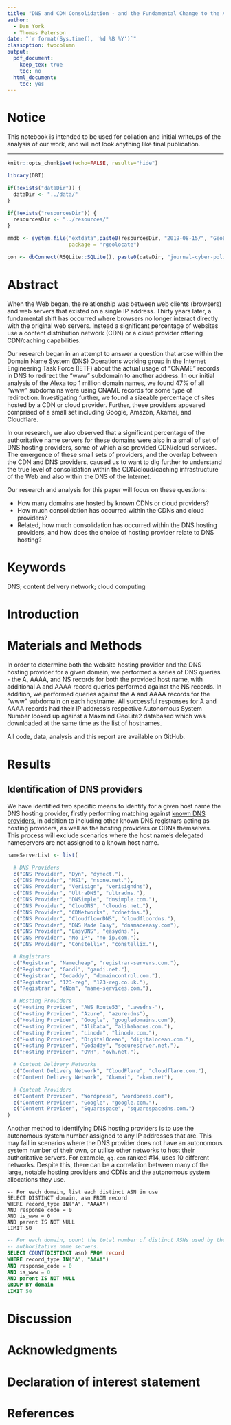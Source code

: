 ```yaml
---
title: "DNS and CDN Consolidation - and the Fundamental Change to the Architecture of the Web"
author:
  - Dan York
  - Thomas Peterson
date: "`r format(Sys.time(), '%d %B %Y')`"
classoption: twocolumn
output: 
  pdf_document:
    keep_tex: true
    toc: no
  html_document:
    toc: yes
---
```


# Notice

This notebook is intended to be used for collation and initial writeups of the analysis
of our work, and will not look anything like final publication.

---

```r
knitr::opts_chunk$set(echo=FALSE, results="hide")

library(DBI)

if(!exists("dataDir")) {
  dataDir <- "../data/"
}

if(!exists("resourcesDir")) {
  resourcesDir <- "../resources/"
}

mmdb <- system.file("extdata",paste0(resourcesDir, "2019-08-15/", "GeoLite2-ASN.mmdb"), 
                    package = "rgeolocate")

con <- dbConnect(RSQLite::SQLite(), paste0(dataDir, "journal-cyber-policy-2019/", "2018-08-16-snapshot.sqlite"))

```

# Abstract

When the Web began, the relationship was between web clients (browsers) and web
servers that existed on a single IP address. Thirty years later, a fundamental
shift has occurred where browsers no longer interact directly with the original
web servers. Instead a significant percentage of websites use a content
distribution network (CDN) or a cloud provider offering CDN/caching capabilities.

Our research began in an attempt to answer a question that arose within the
Domain Name System (DNS) Operations working group in the Internet Engineering
Task Force (IETF) about the actual usage of “CNAME” records in DNS to redirect
the “www” subdomain to another address. In our initial analysis of the Alexa top
1 million domain names, we found 47% of all “www” subdomains were using CNAME
records for some type of redirection. Investigating further, we found a sizeable
percentage of sites hosted by a CDN or cloud provider. Further, these providers
appeared comprised of a small set including Google, Amazon, Akamai, and
Cloudflare.

In our research, we also observed that a significant percentage of the
authoritative name servers for these domains were also in a small of set of
DNS hosting providers, some of which also provided CDN/cloud services.
The emergence of these small sets of providers, and the overlap between the
CDN and DNS providers, caused us to want to dig further to understand the true
level of consolidation within the CDN/cloud/caching infrastructure of the Web
and also within the DNS of the Internet.

Our research and analysis for this paper will focus on these questions:

* How many domains are hosted by known CDNs or cloud providers?
* How much consolidation has occurred within the CDNs and cloud providers?
* Related, how much consolidation has occurred within the DNS hosting providers,
and how does the choice of hosting provider relate to DNS hosting?

# Keywords

DNS; content delivery network; cloud computing

# Introduction

# Materials and Methods

In order to determine both the website hosting provider and the DNS hosting
provider for a given domain, we performed a series of DNS queries - the A, AAAA,
and NS records for both the provided host name, with additional A and AAAA record
queries performed against the NS records. In addition, we performed queries
against the A and AAAA records for the "www" subdomain on each hostname. All
successful responses for A and AAAA records had their IP address's respective
Autonomous System Number looked up against a Maxmind GeoLite2 databased which
was downloaded at the same time as the list of hostnames.

All code, data, analysis and this report are available on GitHub.

# Results

## Identification of DNS providers
We have identified two specific means to identify for a given host name the DNS 
hosting provider, firstly performing matching against [known DNS providers](https://en.wikipedia.org/wiki/List_of_managed_DNS_providers), in
addition to including other known DNS registrars acting as hosting providers, as
well as the hosting providers or CDNs themselves. This process will exclude
scenarios where the host name's delegated nameservers are not assigned to a known
host name.
```r
nameServerList <- list(

  # DNS Providers
  c("DNS Provider", "Dyn", "dynect."),
  c("DNS Provider", "NS1", "nsone.net."),
  c("DNS Provider", "Verisign", "verisigndns"),
  c("DNS Provider", "UltraDNS", "ultradns."),
  c("DNS Provider", "DNSimple", "dnsimple.com."),
  c("DNS Provider", "ClouDNS", "cloudns.net."),
  c("DNS Provider", "CDNetworks", "cdnetdns."),
  c("DNS Provider", "CloudfloorDNS", "cloudfloordns."),
  c("DNS Provider", "DNS Made Easy", "dnsmadeeasy.com"),
  c("DNS Provider", "EasyDNS", "easydns."),
  c("DNS Provider", "No-IP", "no-ip.com."),
  c("DNS Provider", "Constellix", "constellix."),

  # Registrars
  c("Registrar", "Namecheap", "registrar-servers.com."),
  c("Registrar", "Gandi", "gandi.net."),
  c("Registrar", "Godaddy", "domaincontrol.com."),
  c("Registrar", "123-reg", "123-reg.co.uk."),
  c("Registrar", "eNom", "name-services.com."),

  # Hosting Providers
  c("Hosting Provider", "AWS Route53", ".awsdns-"),
  c("Hosting Provider", "Azure", "azure-dns"),
  c("Hosting Provider", "Google", "googledomains.com"),
  c("Hosting Provider", "Alibaba", "alibabadns.com."),
  c("Hosting Provider", "Linode", "linode.com."),
  c("Hosting Provider", "DigitalOcean", "digitalocean.com."),
  c("Hosting Provider", "Godaddy", "secureserver.net."),
  c("Hosting Provider", "OVH", "ovh.net."),

  # Content Delivery Networks
  c("Content Delivery Network", "CloudFlare", "cloudflare.com."),
  c("Content Delivery Network", "Akamai", "akam.net"),

  # Content Providers
  c("Content Provider", "Wordpress", "wordpress.com"),
  c("Content Provider", "Google", "google.com."),
  c("Content Provider", "Squarespace", "squarespacedns.com.")
)
```

Another method to identifying DNS hosting providers is to use the autonomous
system number assigned to any IP addresses that are. This may fail in scenarios
where the DNS provider does not have an autonomous system number of their own,
or utilise other networks to host their authoritative servers. For example, 
`qq.com` ranked #14, uses 10 different networks. Despite this, there can be a
correlation between many of the large, notable hosting providers and CDNs and
the autonomous system allocations they use.

```
-- For each domain, list each distinct ASN in use
SELECT DISTINCT domain, asn FROM record
WHERE record_type IN("A", "AAAA")
AND response_code = 0
AND is_www = 0
AND parent IS NOT NULL
LIMIT 50
```

```sql
-- For each domain, count the total number of distinct ASNs used by the
-- authoritative name servers.
SELECT COUNT(DISTINCT asn) FROM record
WHERE record_type IN("A", "AAAA")
AND response_code = 0
AND is_www = 0
AND parent IS NOT NULL
GROUP BY domain
LIMIT 50
```

# Discussion

# Acknowledgments

# Declaration of interest statement

# References